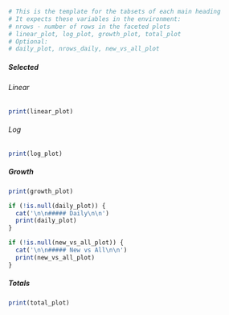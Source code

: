 ```r
# This is the template for the tabsets of each main heading
# It expects these variables in the environment:
# nrows - number of rows in the faceted plots
# linear_plot, log_plot, growth_plot, total_plot
# Optional:
# daily_plot, nrows_daily, new_vs_all_plot
```

#### {.tabset}

##### Selected {.tabset}

###### Linear

```r
print(linear_plot)
```

###### Log

```r
print(log_plot)
```

##### Growth

```r
print(growth_plot)
```

```r
if (!is.null(daily_plot)) {
  cat('\n\n##### Daily\n\n')
  print(daily_plot)
}

if (!is.null(new_vs_all_plot)) {
  cat('\n\n##### New vs All\n\n')
  print(new_vs_all_plot)
}

```

##### Totals

```r
print(total_plot)
```
